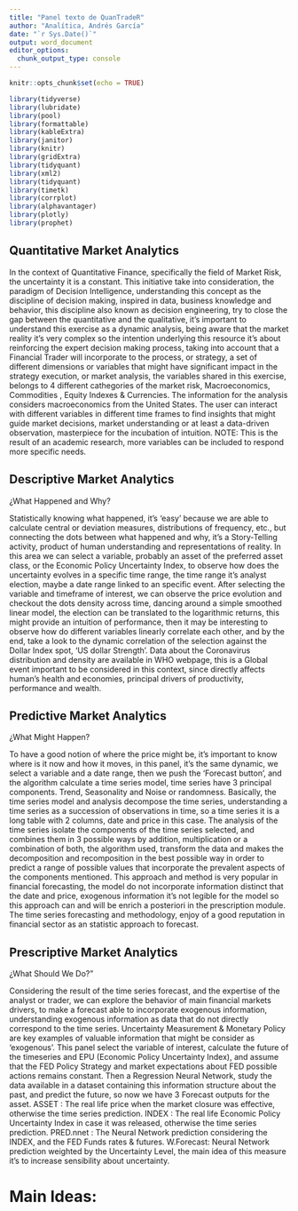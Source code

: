 ```yaml
---
title: "Panel texto de QuanTradeR"
author: "Analítica, Andrés García"
date: "`r Sys.Date()`"
output: word_document
editor_options: 
  chunk_output_type: console
---
```


```r
knitr::opts_chunk$set(echo = TRUE)
```

```r

library(tidyverse)
library(lubridate)
library(pool)
library(formattable)
library(kableExtra)
library(janitor)
library(knitr)
library(gridExtra)
library(tidyquant)
library(xml2)
library(tidyquant)
library(timetk)
library(corrplot)
library(alphavantager)
library(plotly)
library(prophet)

```

## Quantitative Market Analytics

In the context of Quantitative Finance, specifically the field of Market Risk, the uncertainty it is a constant. This initiative take into consideration, the paradigm of Decision Intelligence, understanding this concept as the discipline of decision making, inspired in data, business knowledge and behavior, this discipline also known as decision engineering, try to close the gap between the quantitative and the qualitative, it’s important to understand this exercise as a dynamic analysis, being aware that the market reality
it’s very complex so the intention underlying this resource it’s about reinforcing the expert decision making process, taking into account that a Financial Trader will incorporate to the process, or strategy, a set of different dimensions or variables that might have significant impact in the strategy execution, or market analysis, the variables shared in this exercise, belongs to 4 different cathegories of the market risk, Macroeconomics, Commodities , Equity Indexes & Currencies. The information for the analysis considers macroeconomics from the United States. The user can interact with different variables in different time frames to find insights that might guide market decisions, market understanding or at least a data-driven observation, masterpiece for the incubation of intuition. NOTE: This is the result of an academic research, more variables can be included to respond more specific needs.
      

## Descriptive Market Analytics
                         
¿What Happened and Why?

Statistically knowing what happened, it’s ‘easy’ because we are able to calculate central or deviation measures, distributions of frequency, etc., but connecting the dots between what happened and why, it’s a Story-Telling activity, product of human understanding and representations of reality. In this area we can select a variable, probably an asset of the preferred asset class, or the Economic Policy Uncertainty Index, to observe how does the uncertainty evolves in a specific time range, the time range it’s analyst election, maybe a date range linked to an specific event. After selecting the variable and timeframe of interest, we can observe the price evolution and checkout the dots density across time, dancing around a simple smoothed linear model, the election can be translated to the logarithmic returns, this might provide an intuition of performance, then it may be interesting to observe how do different variables linearly correlate each other, and by the end, take a look to the dynamic correlation of the selection against the Dollar Index spot, ‘US dollar Strength’. Data about the Coronavirus distribution and density are available in WHO webpage, this is a Global event important to be considered in this context, since directly affects human’s health and economies, principal drivers of productivity, performance and wealth.


## Predictive Market Analytics

¿What Might Happen?

To have a good notion of where the price might be, it’s important to know where is it now and how it moves, in this panel, it’s the same dynamic, we select a variable and a date range, then we push the ‘Forecast button’, and the algorithm calculate a time series model, time series have 3 principal components.
Trend, Seasonality and Noise or randomness. Basically, the time series model and analysis decompose the time series, understanding a time series as a succession of observations in time, so a time series it is a long table with 2 columns, date and price in this case. The analysis of the time series isolate the components of the time series selected, and combines them in 3 possible ways by addition, multiplication or a combination of both, the algorithm used, transform the data and makes the decomposition and recomposition in the best possible way in order to predict a range of possible values that incorporate the prevalent aspects of the components mentioned. This approach and method is very popular in financial forecasting, the model do not incorporate information distinct that the date and price, exogenous information it’s not legible for the model so this approach can and will be enrich a posteriori in the prescription module. The time series forecasting and methodology, enjoy of a good reputation in financial sector as an statistic approach to forecast.


## Prescriptive Market Analytics

¿What Should We Do?"
                                  
Considering the result of the time series forecast, and the expertise of the analyst or trader, we can explore the behavior of main financial markets drivers, to make a forecast able to incorporate exogenous information, understanding exogenous information as data that do not directly correspond to the time series. Uncertainty Measurement & Monetary Policy are key examples of valuable information that might be consider as ‘exogenous’. This panel select the variable of interest, calculate the future of the timeseries and EPU (Economic Policy Uncertainty Index), and assume that the FED Policy Strategy and market expectations about FED possible actions remains constant. Then a Regression Neural Network, study the data available in a dataset containing this information structure about the past, and predict the future, so now we have 3 Forecast outputs for the asset.
ASSET : The real life price when the market closure was effective, otherwise the time series prediction. INDEX : The real life Economic Policy Uncertainty Index in case it was released, otherwise the time series prediction. PRED.nnet : The Neural Network prediction considering the INDEX, and the FED Funds rates & futures. W.Forecast: Neural Network prediction weighted by the Uncertainty Level, the main idea of this measure it’s to increase sensibility about uncertainty.

# Main Ideas:


                                  
                         
